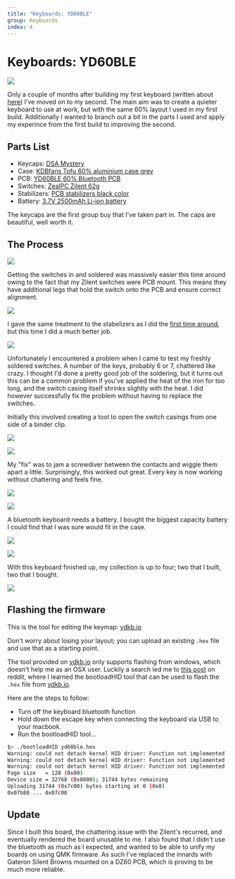 ```yaml
---
title: "Keyboards: YD60BLE"
group: Keyboards
index: 4
---
```


# Keyboards: YD60BLE

![](flickr://45893538514)

Only a couple of months after building my first keyboard (written about [here](/keyboard/first-build.html)) I've moved on to my second. The main aim was to create a quieter keyboard to use at work, but with the same 60% layout I used in my first build. Additionally I wanted to branch out a bit in the parts I used and apply my experince from the first build to improving the second.

## Parts List

- Keycaps: [DSA Mystery](https://mykeyboard.eu/catalogue/dsa-mystery-alpha-1_539/)
- Case: [KDBfans Tofu 60% aluminium case grey](https://kbdfans.cn/collections/60-layout-case/products/kbdfans-tofu-60-aluminum-case?variant=13389974569018)
- PCB: [YD60BLE 60% Bluetooth PCB](https://kbdfans.cn/collections/60/products/yd60ble-v1-60-bluetooth-customized-mechanical-keyboard-pcb)
- Switches: [ZealPC Zilent 62g](https://zealpc.net/collections/switches/products/zilents)
- Stabilizers: [PCB stabilizers black color](https://kbdfans.cn/products/pcb-stabilizers-black-color)
- Battery: [3.7V 2500mAh Li-ion battery](https://www.amazon.co.uk/gp/product/B07DMCNXQK)

The keycaps are the first group buy that I've taken part in. The caps are beautiful, well worth it.

## The Process

![](flickr://45893502794)

Getting the switches in and soldered was massively easier this time around owing to the fact that my Zilent switches were PCB mount. This means they have additional legs that hold the switch onto the PCB and ensure correct alignment.

![](flickr://31676571097)

I gave the same treatment to the stabelizers as I did the [first time around](/keyboard/first-build.html), but this time I did a much better job.

![](flickr://45703307835)

Unfortunately I encountered a problem when I came to test my freshly soldered switches. A number of the keys, probably 6 or 7, chattered like crazy. I thought I'd done a pretty good job of the soldering, but it turns out this can be a common problem if you've applied the heat of the iron for too long, and the switch casing itself shrinks slightly with the heat. I did however successfully fix the problem without having to replace the switches.

Initially this involved creating a tool to open the switch casings from one side of a binder clip.

![](flickr://46565863972)

![](flickr://46565863512)

My "fix" was to jam a screwdiver between the contacts and wiggle them apart a little. Surprisingly, this worked out great. Every key is now working without chattering and feels fine.

![](flickr://39653059523)

![](flickr://45703324015)

A bluetooth keyboard needs a battery. I bought the biggest capacity battery I could find that I was sure would fit in the case.

![](flickr://45893533324)

![](flickr://45893531454)

With this keyboard finished up, my collection is up to four; two that I built, two that I bought.

![](flickr://45893537274)

## Flashing the firmware

This is the tool for editing the keymap: [ydkb.io](http://ydkb.io)

Don't worry about losing your layout; you can upload an existing `.hex` file and use that as a starting point.

The tool provided on [ydkb.io](http://ydkb.io) only supports flashing from windows, which doesn't help me as an OSX user. Luckily a search led me to [this post](https://www.reddit.com/r/MechanicalKeyboards/comments/8j62vh/programming_yd60ble_using_macos/) on reddit, where I learned the bootloadHID tool that can be used to flash the `.hex` file from [ydkb.io](http://ydkb.io).

Here are the steps to follow:

- Turn off the keyboard bluetooth function
- Hold down the escape key when connecting the keyboard via USB to your macbook.
- Run the bootloadHID tool...

```bash
$> ./bootloadHID yd60ble.hex
Warning: could not detach kernel HID driver: Function not implemented
Warning: could not detach kernel HID driver: Function not implemented
Warning: could not detach kernel HID driver: Function not implemented
Page size   = 128 (0x80)
Device size = 32768 (0x8000); 31744 bytes remaining
Uploading 31744 (0x7c00) bytes starting at 0 (0x0)
0x07b80 ... 0x07c00
```

## Update

Since I built this board, the chattering issue with the Zilent's recurred, and eventually rendered the board unusable to me. I also found that I didn't use the bluetooth as much as I expected, and wanted to be able to unify my boards on using QMK firmware. As such I've replaced the innards with Gateron Silent Browns mounted on a DZ60 PCB, which is proving to be much more reliable.
